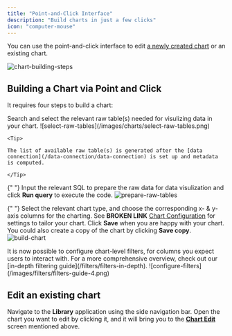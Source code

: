```yaml
---
title: "Point-and-Click Interface"
description: "Build charts in just a few clicks"
icon: "computer-mouse"
---
```


You can use the point-and-click interface to edit [a newly created chart](/charts/create-chart) or an existing chart.

![chart-building-steps](/images/charts/chart-building-steps.png)

## Building a Chart via Point and Click

It requires four steps to build a chart:

<AccordionGroup>
  <Accordion title="1. Select raw table(s)">
    Search and select the relevant raw table(s) needed for visulizing data in your chart.
    ![select-raw-tables](/images/charts/select-raw-tables.png)

    <Tip>

    The list of available raw table(s) is generated after the [data connection](/data-connection/data-connection) is set up and metadata is computed.

    </Tip>

  </Accordion>

{" "}
<Accordion title="2. Prepare data">
  Input the relevant SQL to prepare the raw data for data visulization and click
  **Run query** to execute the code. 
  ![prepare-raw-tables](/images/charts/prepare-data.png)
</Accordion>

{" "}
<Accordion title="3. Build chart">
  Select the relevant chart type, and choose the corresponding x- & y-axis
  columns for the charting. See **BROKEN LINK** [Chart
  Configuration](content/charts/area-line-chart) for settings to tailor your
  chart. Click **Save** when you are happy with your chart. You could also
  create a copy of the chart by clicking **Save copy**.
  ![build-chart](/images/charts/build-chart.png)
</Accordion>

  <Accordion title="4. Configure filters">
    It is now possible to configure chart-level filters, for columns you expect users to interact with. For a more comprehensive overview, check out our [in-depth filtering guide](/filters/filters-in-depth).
    ![configure-filters](/images/filters/filters-guide-4.png)
  </Accordion>
</AccordionGroup>

## Edit an existing chart

Navigate to the **Library** application using the side navigation bar. Open the chart you want to edit by clicking it, and it will bring you to the
[**Chart Edit**](/charts/point-and-click-interface#building-a-chart-via-point-and-click) screen mentioned above.
